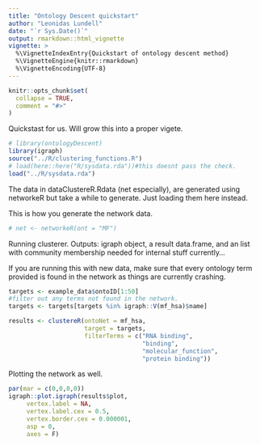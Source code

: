 ```yaml
---
title: "Ontology Descent quickstart"
author: "Leonidas Lundell"
date: "`r Sys.Date()`"
output: rmarkdown::html_vignette
vignette: >
  %\VignetteIndexEntry{Quickstart of ontology descent method}
  %\VignetteEngine{knitr::rmarkdown}
  %\VignetteEncoding{UTF-8}
---
```


```r
knitr::opts_chunk$set(
  collapse = TRUE,
  comment = "#>"
)
```

Quickstast for us. Will grow this into a proper vigete.

```r
# library(ontologyDescent)
library(igraph)
source("../R/clustering_functions.R")
# load(here::here("R/sysdata.rda"))#this doesnt pass the check.
load("../R/sysdata.rda")
```

The data in dataClustereR.Rdata (net especially), are generated using networkeR but take a while to generate. Just loading them here instead.

This is how you generate the network data.

```r
# net <- networkeR(ont = "MF")
```

Running clusterer. Outputs: igraph object, a result data.frame, and an list with community membership needed for internal stuff currently...

If you are running this with new data, make sure that every ontology term provided is found in the network as things are currently crashing.

```r
targets <- example_data$ontoID[1:50]
#filter out any terms not found in the network.
targets <- targets[targets %in% igraph::V(mf_hsa)$name]

results <- clustereR(ontoNet = mf_hsa, 
                     target = targets, 
                     filterTerms = c("RNA binding",
                                     "binding",
                                     "molecular_function",
                                     "protein binding"))
```

Plotting the network as well.

```r
par(mar = c(0,0,0,0))
igraph::plot.igraph(results$plot,
     vertex.label = NA,
     vertex.label.cex = 0.5,
     vertex.border.cex = 0.000001,
     asp = 0,
     axes = F)

```

